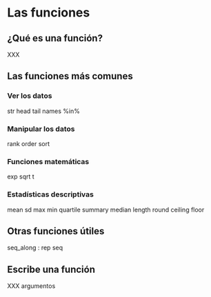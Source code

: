 # Las funciones {#fonctions}

## ¿Qué es una función?

XXX

## Las funciones más comunes

### Ver los datos

str
head
tail
names
%in%

### Manipular los datos

rank
order
sort

### Funciones matemáticas

exp
sqrt
t

### Estadísticas descriptivas

mean
sd
max
min
quartile
summary
median
length
round
ceiling
floor

## Otras funciones útiles

seq_along
:
rep
seq

## Escribe una función

XXX argumentos
